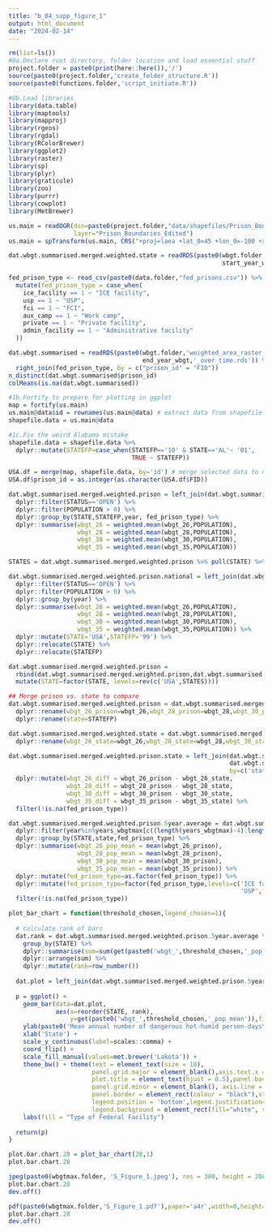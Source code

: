 ```yaml
---
title: "b_04_supp_figure_1"
output: html_document
date: "2024-02-14"
---
```


```r
rm(list=ls())
#0a.Declare root directory, folder location and load essential stuff
project.folder = paste0(print(here::here()),'/')
source(paste0(project.folder,'create_folder_structure.R'))
source(paste0(functions.folder,'script_initiate.R'))

#0b.Load libraries
library(data.table)
library(maptools)
library(mapproj)
library(rgeos)
library(rgdal)
library(RColorBrewer)
library(ggplot2)
library(raster)
library(sp)
library(plyr)
library(graticule)
library(zoo)
library(purrr)
library(cowplot)
library(MetBrewer)
```

```r
us.main = readOGR(dsn=paste0(project.folder,"data/shapefiles/Prison_Boundaries/"),
                  layer="Prison_Boundaries_Edited")
us.main = spTransform(us.main, CRS("+proj=laea +lat_0=45 +lon_0=-100 +x_0=0 +y_0=0 +a=6370997 +b=6370997 +units=m +no_defs"))

dat.wbgt.summarised.merged.weighted.state = readRDS(paste0(wbgt.folder,'weighted_area_raster_state_wbgtmax_daily_',
                                                           start_year_wbgt,'_',end_year_wbgt,'_over_time.rds'))

fed_prison_type <- read_csv(paste0(data.folder,"fed_prisons.csv")) %>% 
  mutate(fed_prison_type = case_when(
    ice_facility == 1 ~ "ICE facility",
    usp == 1 ~ "USP",
    fci == 1 ~ "FCI",
    aux_camp == 1 ~ "Work camp",
    private == 1 ~ "Private facility",
    admin_facility == 1 ~ "Administrative facility"
  ))

dat.wbgt.summarised = readRDS(paste0(wbgt.folder,'weighted_area_raster_prison_wbgtmax_daily_',start_year_wbgt,'_',
                                     end_year_wbgt,'_over_time.rds')) %>% 
  right_join(fed_prison_type, by = c("prison_id" = "FID"))
n_distinct(dat.wbgt.summarised$prison_id)
colMeans(is.na(dat.wbgt.summarised))

#1b.Fortify to prepare for plotting in ggplot
map = fortify(us.main)
us.main@data$id = rownames(us.main@data) # extract data from shapefile
shapefile.data = us.main@data

#1c.Fix the weird Alabama mistake
shapefile.data = shapefile.data %>%
  dplyr::mutate(STATEFP=case_when(STATEFP=='10' & STATE=='AL'~ '01',
                                  TRUE ~ STATEFP))

USA.df = merge(map, shapefile.data, by='id') # merge selected data to map_create dataframe for colouring of ggplot
USA.df$prison_id = as.integer(as.character(USA.df$FID))

```

```r
dat.wbgt.summarised.merged.weighted.prison = left_join(dat.wbgt.summarised,shapefile.data, by=c('prison_id'='FID')) %>% 
  dplyr::filter(STATUS=='OPEN') %>% 
  dplyr::filter(POPULATION > 0) %>%
  dplyr::group_by(STATE,STATEFP,year, fed_prison_type) %>%
  dplyr::summarise(wbgt_26 = weighted.mean(wbgt_26,POPULATION),
                   wbgt_28 = weighted.mean(wbgt_28,POPULATION),
                   wbgt_30 = weighted.mean(wbgt_30,POPULATION),
                   wbgt_35 = weighted.mean(wbgt_35,POPULATION)) 

STATES = dat.wbgt.summarised.merged.weighted.prison %>% pull(STATE) %>% unique()

dat.wbgt.summarised.merged.weighted.prison.national = left_join(dat.wbgt.summarised,shapefile.data, by=c('prison_id'='FID')) %>% 
  dplyr::filter(STATUS=='OPEN') %>% 
  dplyr::filter(POPULATION > 0) %>%
  dplyr::group_by(year) %>%
  dplyr::summarise(wbgt_26 = weighted.mean(wbgt_26,POPULATION),
                   wbgt_28 = weighted.mean(wbgt_28,POPULATION),
                   wbgt_30 = weighted.mean(wbgt_30,POPULATION),
                   wbgt_35 = weighted.mean(wbgt_35,POPULATION)) %>%
  dplyr::mutate(STATE='USA',STATEFP='99') %>%
  dplyr::relocate(STATE) %>%
  dplyr::relocate(STATEFP)

dat.wbgt.summarised.merged.weighted.prison = 
  rbind(dat.wbgt.summarised.merged.weighted.prison,dat.wbgt.summarised.merged.weighted.prison.national) %>%
  mutate(STATE=factor(STATE, levels=rev(c('USA',STATES))))

## Merge prison vs. state to compare
dat.wbgt.summarised.merged.weighted.prison = dat.wbgt.summarised.merged.weighted.prison %>%
  dplyr::rename(wbgt_26_prison=wbgt_26,wbgt_28_prison=wbgt_28,wbgt_30_prison=wbgt_30,wbgt_35_prison=wbgt_35) %>%
  dplyr::rename(state=STATEFP)

dat.wbgt.summarised.merged.weighted.state = dat.wbgt.summarised.merged.weighted.state %>%
  dplyr::rename(wbgt_26_state=wbgt_26,wbgt_28_state=wbgt_28,wbgt_30_state=wbgt_30,wbgt_35_state=wbgt_35)

dat.wbgt.summarised.merged.weighted.prison.state = left_join(dat.wbgt.summarised.merged.weighted.prison,
                                                             dat.wbgt.summarised.merged.weighted.state,
                                                             by=c('state','year')) %>%
  dplyr::mutate(wbgt_26_diff = wbgt_26_prison - wbgt_26_state,
                wbgt_28_diff = wbgt_28_prison - wbgt_28_state,
                wbgt_30_diff = wbgt_30_prison - wbgt_30_state,
                wbgt_35_diff = wbgt_35_prison - wbgt_35_state) %>% 
  filter(!is.na(fed_prison_type))

```


```r
dat.wbgt.summarised.merged.weighted.prison.5year.average = dat.wbgt.summarised.merged.weighted.prison %>%
  dplyr::filter(year%in%years_wbgtmax[c((length(years_wbgtmax)-4):length(years_wbgtmax))]) %>%
  dplyr::group_by(STATE,state,fed_prison_type) %>%
  dplyr::summarise(wbgt_26_pop_mean = mean(wbgt_26_prison),
                   wbgt_28_pop_mean = mean(wbgt_28_prison),
                   wbgt_30_pop_mean = mean(wbgt_30_prison),
                   wbgt_35_pop_mean = mean(wbgt_35_prison)) %>% 
  dplyr::mutate(fed_prison_type=as.factor(fed_prison_type)) %>%
  dplyr::mutate(fed_prison_type=factor(fed_prison_type,levels=c('ICE facility','Private facility','Administrative facility',
                                                                'USP','Work camp','FCI'))) %>% 
  filter(!is.na(fed_prison_type)) 

plot_bar_chart = function(threshold_chosen,legend_chosen=1){ 
  
  # calculate rank of bars
  dat.rank = dat.wbgt.summarised.merged.weighted.prison.5year.average %>%
    group_by(STATE) %>%
    dplyr::summarise(sum=sum(get(paste0('wbgt_',threshold_chosen,'_pop_mean')))) %>%
    dplyr::arrange(sum) %>%
    dplyr::mutate(rank=row_number())
  
  dat.plot = left_join(dat.wbgt.summarised.merged.weighted.prison.5year.average,dat.rank)
  
  p = ggplot() + 
    geom_bar(data=dat.plot, 
             aes(x=reorder(STATE, rank),
                 y=get(paste0('wbgt_',threshold_chosen,'_pop_mean')),fill=fed_prison_type),stat = "identity") +
    ylab(paste0('Mean annual number of dangerous hot-humid person-days\nfor incarcerated people during ',(end_year_wbgt-4),'-',end_year_wbgt)) + 
    xlab('State') + 
    scale_y_continuous(label=scales::comma) + 
    coord_flip() +
    scale_fill_manual(values=met.brewer('Lakota')) + 
    theme_bw() + theme(text = element_text(size = 10), 
                       panel.grid.major = element_blank(),axis.text.x = element_text(angle=0 , size=8, vjust=0.5), 
                       plot.title = element_text(hjust = 0.5),panel.background = element_blank(), 
                       panel.grid.minor = element_blank(), axis.line = element_line(colour = "black"), 
                       panel.border = element_rect(colour = "black"),strip.background = element_blank(), 
                       legend.position = 'bottom',legend.justification='center', 
                       legend.background = element_rect(fill="white", size=.5, linetype="dotted")) +
    labs(fill = "Type of Federal Facility")
  
  return(p) 
}

plot.bar.chart.28 = plot_bar_chart(28,1)
plot.bar.chart.28
```


```r
jpeg(paste0(wbgtmax.folder, 'S_Figure_1.jpeg'), res = 300, height = 2000, width = 4000)
plot.bar.chart.28
dev.off()

pdf(paste0(wbgtmax.folder,'S_Figure_1.pdf'),paper='a4r',width=0,height=0)
plot.bar.chart.28
dev.off()
```
